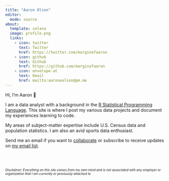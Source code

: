 ```yaml
---
title: "Aaron Olson"
editor:
  mode: source
about:
  template: solana
  image: profile.png
  links:
    - icon: twitter
      text: Twitter
      href: https://twitter.com/marginofaaron
    - icon: github
      text: Github
      href: https://github.com/marginofaaron
    - icon: envelope-at
      text: Email
      href: mailto:aaroneolson@pm.me
---
```


::: about
Hi, I’m Aaron 👋

I am a data analyst with a background in the [R Statistical Programming Language](https://www.r-project.org/). This site is where I post my various data projects and document my experiences learning to code.

My areas of subject-matter expertise include U.S. Census data and population statistics. I am also an avid sports data enthusiast.

Send me an email if you want to [collaborate](mailto:aaroneolson\@pm.me) or subscribe to receive updates on [my email list](https://marginofaaron.substack.com/).
:::

</br> </br>

```{=html}
<div style="font-size: 10px; font-style: italic;">
Disclaimer: Everything on this site comes from my own mind and is not associated with any employer or organization that I am currently or previously attached to 
</div>
```